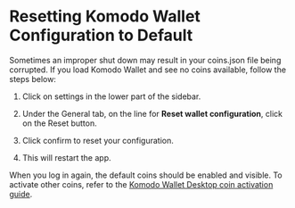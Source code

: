 

# Resetting Komodo Wallet Configuration to Default

Sometimes an improper shut down may result in your coins.json file being corrupted. If you load Komodo Wallet and see no coins available, follow the steps below:

1.  Click on settings in the lower part of the sidebar.

<OptimizedImage title="Resetting Komodo Wallet Configuration to Default" src={resetConfigurationToDefault1} classNaming="w-200" alt="Resetting Komodo Wallet Configuration to Default" />

2.  Under the General tab, on the line for **Reset wallet configuration**, click on the Reset button.

<OptimizedImage title="Resetting Komodo Wallet Configuration to Default" src={resetConfigurationToDefault2} classNaming="w-full" alt="Resetting Komodo Wallet Configuration to Default" />

3.  Click confirm to reset your configuration.

<OptimizedImage title="Resetting Komodo Wallet Configuration to Default" src={resetConfigurationToDefault3} classNaming="w-300" alt="Resetting Komodo Wallet Configuration to Default" />

4.  This will restart the app.

<OptimizedImage title="Resetting Komodo Wallet Configuration to Default" src={resetConfigurationToDefault4} classNaming="w-300" alt="Resetting Komodo Wallet Configuration to Default" />

When you log in again, the default coins should be enabled and visible. To activate other coins, refer to the [Komodo Wallet Desktop coin activation guide](https://forum.komodoplatform.com/t/activating-coins-in-atomicdex-desktop/571).
